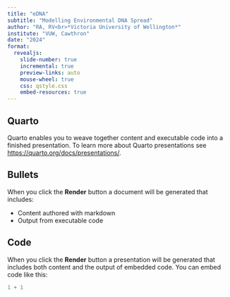 ```yaml
---
title: "eDNA"
subtitle: "Modelling Environmental DNA Spread"
author: "RA, RV<br>*Victoria University of Wellington*"
institute: "VUW, Cawthron"
date: "2024"
format:
  revealjs: 
    slide-number: true
    incremental: true
    preview-links: auto
    mouse-wheel: true
    css: qstyle.css
    embed-resources: true
---
```


## Quarto

Quarto enables you to weave together content and executable code into a finished presentation. To learn more about Quarto presentations see <https://quarto.org/docs/presentations/>.

## Bullets

When you click the **Render** button a document will be generated that includes:

-   Content authored with markdown
-   Output from executable code

## Code

When you click the **Render** button a presentation will be generated that includes both content and the output of embedded code. You can embed code like this:

```r
1 + 1
```
